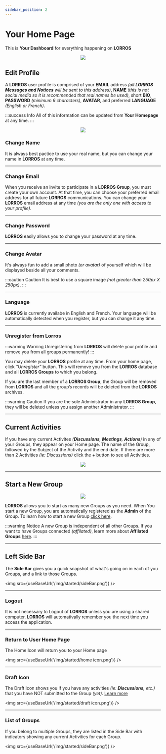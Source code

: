 ```yaml
---
sidebar_position: 2
---
```



# Your Home Page

This is **Your Dashboard** for everything happening on **LORROS**

<center>
	<img src={useBaseUrl('/img/started/user home page 2.png')} />
</center>

## Edit Profile

<!-- A **LORROS** user profile is comprised of your **USERNAME** _(this is not social media so it is recommended that real names be used)_, **EMAIL** address _(all **LORROS Messages and Notices** will be sent to this address)_, **PASSWORD** _(minimum 6 characters)_, short **BIO**, -->

A **LORROS** user profile is comprised of your **EMAIL** address _(all **LORROS Messages and Notices** will be sent to this address)_, **NAME** _(this is not social media so it is recommended that real names be used)_, short **BIO**, **PASSWORD** _(minimum 6 characters)_, **AVATAR**, and preferred **LANGUAGE** _(English or French)_.

:::success Info
All of this information can be updated from **Your Homepage** at any time.
:::

<center>
	<img src={useBaseUrl('/img/started/edit profile.png')} />
</center>

### Change Name

It is always best pactice to use your real name, but you can change your name in **LORROS** at any time.

---

### Change Email

When you receive an invite to participate in a **LORROS Group**, you must create your own account. At that time, you can choose your preferred email address for all future **LORROS** communications.
You can change your **LORROS** email address at any time _(you are the only one with access to your profile)_.

---

### Change Password

**LORROS** easily allows you to change your password at any time.

---

### Change Avatar

It's always fun to add a small photo _(or avatar)_ of yourself which will be displayed beside all your comments.

:::caution Caution
It is best to use a square image _(not greater than 250px X 250px)_.
:::

---

### Language

**LORROS** is currently availabe in English and French. Your language will be automatically detected when you register, but you can change it any time.

---

### Unregister from Lorros

:::warning Warning
Unregistering from **LORROS** will delete your profile and remove you from all groups permanently!
:::

You may delete your **LORROS** profile at any time. From your home page, click _“Unregister”_ button. This will remove you from the **LORROS** database and all **LORROS Groups** to which you belong.

If you are the last member of a **LORROS Group**, the Group will be removed from **LORROS** and all the group’s records will be deleted from the **LORROS** archives.

:::warning Caution
If you are the sole Administrator in any **LORROS Group**, they will be deleted unless you assign another Administrator.
:::

---

## Current Activities

If you have any current Activites _(**Discussions**, **Meetings**, **Actions**)_ in any of your Groups, they appear on your Home page. The name of the Group, followed by the Subject of the Activity and the end date. If there are more than 2 Activities _(ie: Discussions)_ click the + button to see all Activities.

<center>
	<img src={useBaseUrl('/img/started/active activities.png')} />
</center>

<!-- ## Active Discussions

Nascetur ridiculus mus mauris vitae ultricies leo integer malesuada. Porttitor lacus luctus accumsan tortor posuere ac ut consequat semper. Pharetra diam sit amet nisl suscipit adipiscing bibendum. Magna fermentum iaculis eu non diam phasellus vestibulum lorem sed.

<img src={useBaseUrl('/img/started/active activities.png')} />

## Active Meetings

Nascetur ridiculus mus mauris vitae ultricies leo integer malesuada. Porttitor lacus luctus accumsan tortor posuere ac ut consequat semper. Pharetra diam sit amet nisl suscipit adipiscing bibendum. Magna fermentum iaculis eu non diam phasellus vestibulum lorem sed.

<img src={useBaseUrl('/img/started/active meetings.gif')} />

## Active Actions

Nascetur ridiculus mus mauris vitae ultricies leo integer malesuada. Porttitor lacus luctus accumsan tortor posuere ac ut consequat semper. Pharetra diam sit amet nisl suscipit adipiscing bibendum. Magna fermentum iaculis eu non diam phasellus vestibulum lorem sed.

<img src={useBaseUrl('/img/started/active actions.gif')} /> -->

---

## Start a New Group

<center>
	<img src={useBaseUrl('/img/started/startNewGroup.png')} />
</center>

**LORROS** allows you to start as many new Groups as you need. When You start a new Group, you are automatically registered as the **Admin** of the Group. To learn how to start a new Group [click here](../../administration/groups/groups).

:::warning Notice
A new Group is independent of all other Groups. If you want to have Groups connected _(affilated)_, learn more about **Affilated Groups** [here](../../administration/groups/affiliates).
:::

---

## Left Side Bar

The **Side Bar** gives you a quick snapshot of what's going on in each of you Groups, and a link to those Groups.

<img src={useBaseUrl('/img/started/sideBar.png')} />

---

### Logout

It is not necessary to Logout of **LORROS** unless you are using a shared computer. **LORROS** will automativally remember you the next time you access the application.

---

### Return to User Home Page

The Home Icon will return you to your Home page

<img src={useBaseUrl('/img/started/home icon.png')} />

---

### Draft Icon

The Draft Icon shows you if you have any activities _(ie: **Discussions**, etc.)_ that you have NOT submitted to the Group _(yet)_. [Learn more](../misc/drafts)

<img src={useBaseUrl('/img/started/draft icon.png')} />

---

### List of Groups

If you belong to multiple Groups, they are listed in the Side Bar with indicators showing any current Activities for each Group.

<img src={useBaseUrl('/img/started/sideBar.png')} />

<!-- ### Open Items

Nascetur ridiculus mus mauris vitae ultricies leo integer malesuada. Porttitor lacus luctus accumsan tortor posuere ac ut consequat semper. Pharetra diam sit amet nisl suscipit adipiscing bibendum. Magna fermentum iaculis eu non diam phasellus vestibulum lorem sed.

#### Meetings

Nascetur ridiculus mus mauris vitae ultricies leo integer malesuada. Porttitor lacus luctus accumsan tortor posuere ac ut consequat semper. Pharetra diam sit amet nisl suscipit adipiscing bibendum. Magna fermentum iaculis eu non diam phasellus vestibulum lorem sed.

#### Discussions

Nascetur ridiculus mus mauris vitae ultricies leo integer malesuada. Porttitor lacus luctus accumsan tortor posuere ac ut consequat semper. Pharetra diam sit amet nisl suscipit adipiscing bibendum. Magna fermentum iaculis eu non diam phasellus vestibulum lorem sed.

#### Actions

Nascetur ridiculus mus mauris vitae ultricies leo integer malesuada. Porttitor lacus luctus accumsan tortor posuere ac ut consequat semper. Pharetra diam sit amet nisl suscipit adipiscing bibendum. Magna fermentum iaculis eu non diam phasellus vestibulum lorem sed.

#### Drafts

Nascetur ridiculus mus mauris vitae ultricies leo integer malesuada. Porttitor lacus luctus accumsan tortor posuere ac ut consequat semper. Pharetra diam sit amet nisl suscipit adipiscing bibendum. Magna fermentum iaculis eu non diam phasellus vestibulum lorem sed. -->

<!-- #### Referred

Nascetur ridiculus mus mauris vitae ultricies leo integer malesuada. Porttitor lacus luctus accumsan tortor posuere ac ut consequat semper. Pharetra diam sit amet nisl suscipit adipiscing bibendum. Magna fermentum iaculis eu non diam phasellus vestibulum lorem sed.

## Accept an Invitation

Nascetur ridiculus mus mauris vitae ultricies leo integer malesuada. Porttitor lacus luctus accumsan tortor posuere ac ut consequat semper. Pharetra diam sit amet nisl suscipit adipiscing bibendum. Magna fermentum iaculis eu non diam phasellus vestibulum lorem sed.

### Not a User

Nascetur ridiculus mus mauris vitae ultricies leo integer malesuada. Porttitor lacus luctus accumsan tortor posuere ac ut consequat semper. Pharetra diam sit amet nisl suscipit adipiscing bibendum. Magna fermentum iaculis eu non diam phasellus vestibulum lorem sed.

### Current User

Nascetur ridiculus mus mauris vitae ultricies leo integer malesuada. Porttitor lacus luctus accumsan tortor posuere ac ut consequat semper. Pharetra diam sit amet nisl suscipit adipiscing bibendum. Magna fermentum iaculis eu non diam phasellus vestibulum lorem sed. -->

